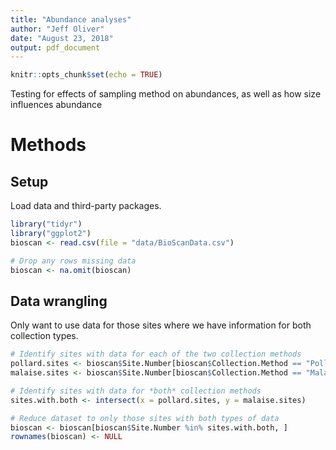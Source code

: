 ```yaml
---
title: "Abundance analyses"
author: "Jeff Oliver"
date: "August 23, 2018"
output: pdf_document
---
```


```r
knitr::opts_chunk$set(echo = TRUE)
```

Testing for effects of sampling method on abundances, as well as how size influences abundance

# Methods
## Setup
Load data and third-party packages.

```r
library("tidyr")
library("ggplot2")
bioscan <- read.csv(file = "data/BioScanData.csv")

# Drop any rows missing data
bioscan <- na.omit(bioscan)
```

## Data wrangling
Only want to use data for those sites where we have information for both collection types.

```r
# Identify sites with data for each of the two collection methods
pollard.sites <- bioscan$Site.Number[bioscan$Collection.Method == "Pollard Walk"]
malaise.sites <- bioscan$Site.Number[bioscan$Collection.Method == "Malaise"]

# Identify sites with data for *both* collection methods
sites.with.both <- intersect(x = pollard.sites, y = malaise.sites)

# Reduce dataset to only those sites with both types of data
bioscan <- bioscan[bioscan$Site.Number %in% sites.with.both, ]
rownames(bioscan) <- NULL
```

